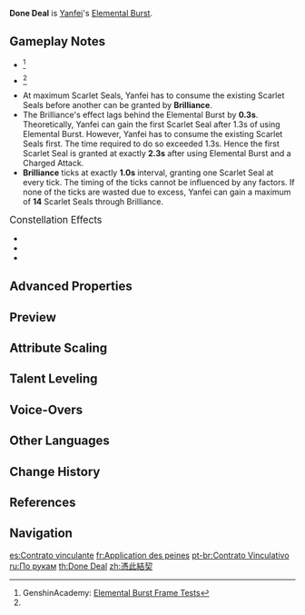 {{Talent Infobox
|image         = Talent Done Deal.png
|character     = Yanfei
|type          = Elemental Burst
|info          = Triggers a spray of intense flames that rush at nearby opponents, dealing {{Color|[[AoE]] Pyro DMG}}, granting Yanfei the maximum number of Scarlet Seals, and applying Brilliance to her.<br /><br />'''Brilliance'''<br />Has the following effects:<ul><li>Grants Yanfei a Scarlet Seal at fixed intervals.</li><li>Increases the DMG dealt by her [[Charged Attack]]s.</li></ul>The effects of Brilliance will end if Yanfei leaves the field or falls in battle.
|utility1      = Charged Attack
|utility2      = AoE
|utility3      = Requires Staying on Field
|utility4      = DMG Bonus
|utility5      = Charged Attack DMG Increase
|energyCost    = 80
|CD            = 20s
|duration      = 15s
|attr1         = Skill DMG
|value1        = 182%–387%
|attr2         = Scarlet Seal Grant Interval
|value2        = 1s
|attr3         = Charged ATK DMG Bonus
|value3        = 33.4%–62.2%
|scale_att1    = ATK
}}
{{Description|"Here are the full terms for this matter of life and death &mdash; by which I mean my life and your death!"}}
'''Done Deal''' is [[Yanfei]]'s [[Elemental Burst]].

==Gameplay Notes==
* {{TalentNote|energy frame|8}}<ref name="Genshin Academy burst info sheet">GenshinAcademy: [https://docs.google.com/spreadsheets/d/1iLUT8Tafwih3RZbNlA59w6-x5NQdgPvsMc86b7W92DQ/edit#gid=0 Elemental Burst Frame Tests]</ref>
* {{TalentNote|cooldown frame|2}}<ref name="Genshin Academy burst info sheet" />
* At maximum Scarlet Seals, Yanfei has to consume the existing Scarlet Seals before another can be granted by '''Brilliance'''.
* The Brilliance's effect lags behind the Elemental Burst by '''0.3s'''. Theoretically, Yanfei can gain the first Scarlet Seal after 1.3s of using Elemental Burst. However, Yanfei has to consume the existing Scarlet Seals first. The time required to do so exceeded 1.3s. Hence the first Scarlet Seal is granted at exactly '''2.3s''' after using Elemental Burst and a Charged Attack.
* '''Brilliance''' ticks at exactly '''1.0s''' interval, granting one Scarlet Seal at every tick. The timing of the ticks cannot be influenced by any factors. If none of the ticks are wasted due to excess, Yanfei can gain a maximum of '''14''' Scarlet Seals through Brilliance.

;<big>Constellation Effects</big>
*{{TalentNote|constellation|4|Supreme Amnesty}}
*{{TalentNote|constellation|5|Abiding Affidavit}}
*{{TalentNote|constellation|6|Extra Clause}}

==Advanced Properties==
{{Advanced Properties
|title   = Skill DMG
|gu      = 2U
|icdtag  = none
|poise   = 200
|impulse = 3
|blunt   = 1
}}

==Preview==
{{Preview
|file=Done Deal Preview
}}
{{clr}}

==Attribute Scaling==
{{Talent Scaling
|talentType=Elemental Burst
|levels=14
|order=skilldmg,scarletsealgrantinterval,chargedattackdmgbonus,duration,cd,energycost
|titles=Skill DMG (%),Scarlet Seal Grant Interval,Charged Attack DMG Bonus (%),Duration,CD,Energy Cost
|skilldmg_1=182.4
|skilldmg_2=196.08
|skilldmg_3=209.76
|skilldmg_4=228
|skilldmg_5=241.68
|skilldmg_6=255.36
|skilldmg_7=273.6
|skilldmg_8=291.84
|skilldmg_9=310.08
|skilldmg_10=328.32
|skilldmg_11=346.56
|skilldmg_12=364.8
|skilldmg_13=387.6
|skilldmg_14=410
|scarletsealgrantinterval=1s
|chargedattackdmgbonus_1=33.4
|chargedattackdmgbonus_2=35.4
|chargedattackdmgbonus_3=37.4
|chargedattackdmgbonus_4=40
|chargedattackdmgbonus_5=42
|chargedattackdmgbonus_6=44
|chargedattackdmgbonus_7=46.6
|chargedattackdmgbonus_8=49.2
|chargedattackdmgbonus_9=51.8
|chargedattackdmgbonus_10=54.4
|chargedattackdmgbonus_11=57
|chargedattackdmgbonus_12=59.6
|chargedattackdmgbonus_13=62.2
|chargedattackdmgbonus_14=65
|duration=15s
|cd=20s
|energycost=80
}}

==Talent Leveling==
{{Talent Upgrade|Yanfei}}

==Voice-Overs==
{{Talent VO}}

==Other Languages==
{{Other Languages
|en      = Done Deal
|zhs     = 凭此结契
|zhs_rm  = Píng Cǐ Jié Qì
|zht     = 憑此結契
|zht_rm  = Píng Cǐ Jié Qì
|zh_tl   = By This Contract
|ja      = 契約成立
|ja_rm   = Keiyaku Seiritsu{{Assumed}}
|ja_tl   = Established Contract
|ko      = {{tt|계약|契約}} {{tt|성립|成立}}
|ko_rm   = Gyeyak Seongrip
|ko_tl   = Contract Establishment
|es      = Contrato vinculante
|es_tl   = Binding Contract
|fr      = Application des peines
|fr_tl   = Enforcement of Sentences
|ru      = По рукам
|ru_tl   = By the Hands
|ru_note = The phrase, {{Lang|mini=1|ru=По рукам|ru_rm=Po rukam}}, literally means "by/on/in/under/over (the) hands."<br />Though, it is commonly translated as "It's a done deal!" or "Agreed!" when used as an interjection.
|th      = Done Deal
|vi      = Khế Ước Đã Định
|vi_tl   = 
|de      = Pakt des flammenden Infernos
|de_tl   = Pact of the Blazing Inferno
|id      = Done Deal
|pt      = Contrato Vinculativo
|pt_tl   = Binding Contract
|tr      = Son Karar
|tr_tl   = 
|it      = Affare fatto
|it_tl   = Done Deal
}}

==Change History==
{{Change History|1.5}}

==References==
{{Reflist}}

==Navigation==
{{Talent Navbox|Yanfei}}

[[es:Contrato vinculante]]
[[fr:Application des peines]]
[[pt-br:Contrato Vinculativo]]
[[ru:По рукам]]
[[th:Done Deal]]
[[zh:憑此結契]]